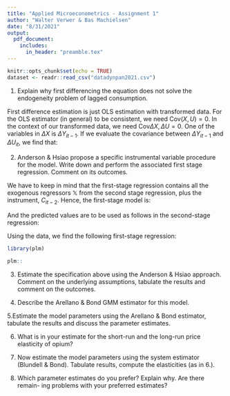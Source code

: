 ```yaml
---
title: "Applied Microeconometrics - Assignment 1"
author: "Walter Verwer & Bas Machielsen"
date: "8/31/2021"
output:
  pdf_document:
    includes:
      in_header: "preamble.tex"
---
```


```r
knitr::opts_chunk$set(echo = TRUE)
dataset <- readr::read_csv("datadynpan2021.csv")
```

1. Explain why first differencing the equation does not solve the endogeneity problem of lagged consumption.

First difference estimation is just OLS estimation with transformed data. For the OLS estimator (in general) to be consistent, we need $\text{Cov}(X, U)=0$. In the context of our transformed data, we need $\text{Cov}{\Delta X, \Delta U}=0$. One of the variables in $\Delta X$ is $\Delta Y_{it-1}$. If we evaluate the covariance between $\Delta Y_{it-1}$ and $\Delta U_{it}$, we find that:


\begin{align*}
&\text{Cov}(\Delta Y_{it-1}, \Delta U_{it}) = \\
&\text{Cov}(\beta \Delta X_{it-1} + \rho \Delta Y_{it-2} + \Delta U_{it-1}, \Delta U_{it}) = \\
&\text{Cov}(\Delta U_{it-1}, \Delta U_{it}) \neq 0
\end{align*}

2. Anderson & Hsiao propose a specific instrumental variable procedure for the model. Write down and perform the associated first stage regression. Comment on its outcomes.

We have to keep in mind that the first-stage regression contains all the exogenous regressors $\mathbb{X}$ from the second stage regression, plus the instrument, $C_{it-2}$. Hence, the first-stage model is: 

\begin{align*}
\widehat{C_{it-1} - C_{it-2}} = \beta_1 \cdot (\log p_{it} - \log p_{it-1}) + \beta_2 \cdot (\log inc_{it} - \log inc_{it-1}) + \\
\beta_3 \cdot (\log ilop_{it} - \log ilop_{it-1}) + \beta_4 \cdot (\log C_{it-2}) + u_{it-1} - u_{it-2}
\end{align*}

And the predicted values are to be used as follows in the second-stage regression:

\begin{align*}
C_{it} - C_{it-1} = \beta_1 \cdot (\log p_{it} - \log p_{it-1}) + \beta_2 \cdot (\log inc_{it} - \log inc_{it-1}) + \\
\beta_3 \cdot (\log ilop_{it} - \log ilop_{it-1}) + \beta_4 \cdot \widehat{(C_{it-1} - C_{it-2})} + u_{it} - u_{it-1}
\end{align*}

Using the data, we find the following first-stage regression:

```r
library(plm)

plm::

```

3. Estimate the specification above using the Anderson & Hsiao approach. Comment on the underlying assumptions, tabulate the results and comment on the outcomes.

4. Describe the Arellano & Bond GMM estimator for this model.

5.Estimate the model parameters using the Arellano & Bond estimator, tabulate the results and discuss the parameter estimates.

6. What is in your estimate for the short-run and the long-run price elasticity of opium?

7. Now estimate the model parameters using the system estimator (Blundell & Bond). Tabulate results, compute the elasticities (as in 6.).

8. Which parameter estimates do you prefer? Explain why. Are there remain- ing problems with your preferred estimates?
